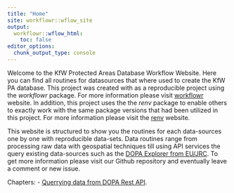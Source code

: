```yaml
---
title: "Home"
site: workflowr::wflow_site
output:
  workflowr::wflow_html:
    toc: false
editor_options:
  chunk_output_type: console
---
```


Welcome to the KfW Protected Areas Database Workflow Website. Here you can find all routines for datasources that where used to create the KfW PA database. This project was created with as a reproducible project using the *workflowr* package. For more information please visit [workflowr](https://github.com/jdblischak/workflowr) website. In addition, this project uses the the *renv* package to enable others to exactly work with the same package versions that had been utilized in this project. For more information please visit the [renv](https://rstudio.github.io/renv/index.html) website.  

This website is structured to show you the routines for each data-sources one by one with reproducible data-sets. Data routines range from processing raw data with geospatial techniques till using API services the query existing data-sources such as the [DOPA Explorer from EU/JRC](https://dopa-explorer.jrc.ec.europa.eu/). To get more information please visit our Github repository and eventually leave a comment or new issue. 

Chapters:
- [Querrying data from DOPA Rest API](dopa-rest.html).
